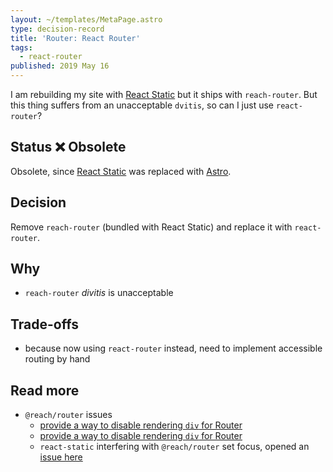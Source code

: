 ```yaml
---
layout: ~/templates/MetaPage.astro
type: decision-record
title: 'Router: React Router'
tags:
  - react-router
published: 2019 May 16
---
```


<Abstract>

I am rebuilding my site with [React Static](/meta/records/rejected/react-static) but it ships with `reach-router`. But this thing suffers from an unacceptable `dvitis`, so can I just use `react-router`?

</Abstract>

## Status :x: Obsolete

Obsolete, since [React Static](/meta/records/rejected/react-static) was replaced with [Astro](/meta/records/current/build-with-astro).

## Decision

Remove `reach-router` (bundled with React Static) and replace it with `react-router`.

## Why

- `reach-router` _divitis_ is unacceptable

## Trade-offs

- because now using `react-router` instead, need to implement accessible routing by hand

## Read more

- `@reach/router` issues
  - [provide a way to disable rendering `div` for Router](https://github.com/reach/router/issues/63)
  - [provide a way to disable rendering `div` for Router](https://github.com/reach/router/issues/105)
  - `react-static` interfering with `@reach/router` set focus, opened an [issue here](https://github.com/nozzle/react-static/issues/1147)
